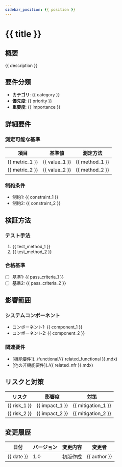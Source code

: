 ---
sidebar_position: {{ position }}
---

# {{ title }}

## 概要

{{ description }}

## 要件分類

- **カテゴリ**: {{ category }}
- **優先度**: {{ priority }}
- **重要度**: {{ importance }}

## 詳細要件

### 測定可能な基準

| 項目 | 基準値 | 測定方法 |
|------|--------|----------|
| {{ metric_1 }} | {{ value_1 }} | {{ method_1 }} |
| {{ metric_2 }} | {{ value_2 }} | {{ method_2 }} |

### 制約条件

- 制約1: {{ constraint_1 }}
- 制約2: {{ constraint_2 }}

## 検証方法

### テスト手法

1. {{ test_method_1 }}
2. {{ test_method_2 }}

### 合格基準

- [ ] 基準1: {{ pass_criteria_1 }}
- [ ] 基準2: {{ pass_criteria_2 }}

## 影響範囲

### システムコンポーネント

- コンポーネント1: {{ component_1 }}
- コンポーネント2: {{ component_2 }}

### 関連要件

- [機能要件](../functional/{{ related_functional }}.mdx)
- [他の非機能要件](./{{ related_nfr }}.mdx)

## リスクと対策

| リスク | 影響度 | 対策 |
|--------|--------|------|
| {{ risk_1 }} | {{ impact_1 }} | {{ mitigation_1 }} |
| {{ risk_2 }} | {{ impact_2 }} | {{ mitigation_2 }} |

## 変更履歴

| 日付 | バージョン | 変更内容 | 変更者 |
|------|------------|----------|--------|
| {{ date }} | 1.0 | 初版作成 | {{ author }} |